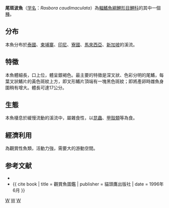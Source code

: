 {{Speciesbox 
| taxon = Rasbora caudimaculata
| status = NE
| authority = [[Volz|Volz]], 1902
| synonyms = *''Rasbora dorsimaculata''<br /><small>Herre, 1940</small> '' 
}}

'''尾斑波魚'''（[[学名|学名]]：''Rasbora caudimaculata''）為[[輻鰭魚綱|輻鰭魚綱]][[鯉形目|鯉形目]][[鯉科|鯉科]]的其中一個[[種|種]]。

== 分布 ==
本魚分布於[[泰國|泰國]]、[[柬埔寨|柬埔寨]]、[[印尼|印尼]]、[[寮國|寮國]]、[[馬來西亞|馬來西亞]]、[[新加坡|新加坡]]的溪流。

== 特徵 ==
本魚體細長，口上位，體呈銀褐色。最主要的特徵是深叉狀、色彩分明的尾鰭，每葉叉狀鰭片的黃色斑紋上方，即叉形鰭片頂端有一塊黑色斑紋；即將產卵時雌魚身圍稍有增大。體長可達17公分。

== 生態 ==
本魚棲息於緩慢流動的溪流中，屬雜食性，以[[昆蟲|昆蟲]]、[[甲殼類|甲殼類]]等為食。

== 經濟利用 ==
為觀賞性魚類，活動力強，需要大的游動空間。

== 参考文献 ==
{{refbegin}}
*{{FishBase_species|genus=Rasbora|species=caudimaculata|year=2011|month=12}}
*{{ cite book | title = 觀賞魚圖鑑 | publisher = 貓頭鷹出版社 | date = 1996年6月 }}
{{refend}}
{{Taxonbar}}

[[Category:1902年描述的鱼类|W]]
[[Category:觀賞魚|W]]
[[Category:波魚屬|W]]